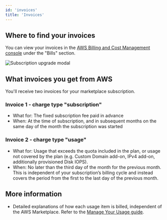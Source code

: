 ```yaml
---
id: 'invoices'
title: 'Invoices'
---
```


## Where to find your invoices

You can view your invoices in the [AWS Billing and Cost Management console](https://console.aws.amazon.com/billing/home#/bills) under the "Bills" section.

<Image
  alt="Subscription upgrade modal"
  src="/docs/img/guides/platform/aws-marketplace-invoices.png"
  zoomable
/>

## What invoices you get from AWS

You'll receive two invoices for your marketplace subscription.

### Invoice 1 - charge type "subscription"

- What for: The fixed subscription fee paid in advance
- When: At the time of subscription, and in subsequent months on the same day of the month the subscription was started

### Invoice 2 - charge type "usage"

- What for: Usage that exceeds the quota included in the plan, or usage not covered by the plan (e.g. Custom Domain add-on, IPv4 add-on, additionally provisioned Disk IOPS).
- When: No later than the third day of the month for the previous month. This is independent of your subscription’s billing cycle and instead covers the period from the first to the last day of the previous month.

## More information

- Detailed explanations of how each usage item is billed, independent of the AWS Marketplace. Refer to the [Manage Your Usage guide](../manage-your-usage).
